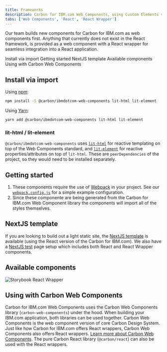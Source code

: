 ```yaml
---
title: Frameworks
description: Carbon for IBM.com Web Components, using Custom Elements v1 and Shadow DOM v1 specs.
tabs: ['Web Components', 'React', 'React Wrapper']
---
```



<PageDescription>

Our team builds new components for Carbon for IBM.com as web components first. Anything that currently does not exist in the React framework, is provided as a web component with a React wrapper for seamless integration into a React application.

</PageDescription>

<AnchorLinks>
  <AnchorLink>Install via import</AnchorLink>
  <AnchorLink>Getting started</AnchorLink>
  <AnchorLink>NextJS template</AnchorLink>
  <AnchorLink>Available components</AnchorLink>
  <AnchorLink>Using with Carbon Web Components</AnchorLink>
</AnchorLinks>

## Install via import

Using [npm](https://www.npmjs.com/):

```bash
npm install -S @carbon/ibmdotcom-web-components lit-html lit-element
```

Using [Yarn](https://yarnpkg.com/en/):

```bash
yarn add @carbon/ibmdotcom-web-components lit-html lit-element
```

### lit-html / lit-element

`@carbon/ibmdotcom-web-components` uses [`lit-html`](https://lit-html.polymer-project.org) for reactive templating on
top of the Web Components standard, and [`lit-element`](https://lit-element.polymer-project.org) for reactive
properties/attributes on top of `lit-html`. These are `peerDependencies` of the project, so they would need to be
installed separately.

## Getting started

1. These components require the use of [Webpack](https://webpack.js.org/) in
   your project. See our
   [`webpack.config.js`](https://github.com/carbon-design-system/carbon-for-ibm-dotcom/blob/main/packages/web-components/examples/codesandbox/components-react/button-group/webpack.config.js)
   for a simple example configuration.
2. Since these componente are being generated from the Carbon for IBM.com Web Component library the components will import all of the styles themselves.

## NextJS template

If you are looking to build out a light static site, the
[NextJS template](https://github.com/carbon-design-system/carbon-for-ibm-dotcom-nextjs-template) is available (using the
React version of the Carbon for IBM.com). We also have a [NextJS test](https://github.com/carbon-design-system/carbon-for-ibm-dotcom-nextjs-test) page
setup which includes both React and React Wrapper components.

## Available components

<Row className="resource-card-group">

<Column colMd={4} colLg={4} noGutterSm>
<ResourceCard
  subTitle="Carbon for IBM.com Storybook React Wrapper"
  href="https://www.ibm.com/standards/carbon/web-components/react/"
>

![Storybook React Wrapper](./../../../images/icon/react-icon.svg)

</ResourceCard>
</Column>
</Row>

## Using with Carbon Web Components

Carbon for IBM.com Web Components uses the Carbon Web Components library (`carbon-web-components`) under the hood.
When building your IBM.com application, both libraries can be used together. Carbon Web Components is the web component
version of core Carbon Design System. Just like how Carbon for IBM.com offers React wrappers, Carbon Web Components also offers React wrappers.
[Learn more about Carbon Web Components](https://carbondesignsystem.com/developing/frameworks/web-components).
The pure Carbon React library (`@carbon/react`) can also be used with the React wrappers.
